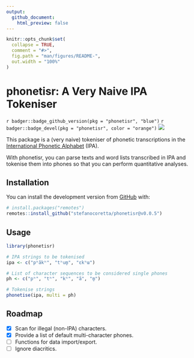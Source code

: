 ```yaml
---
output:
  github_document:
    html_preview: false
---
```


<!-- README.md is generated from README.Rmd. Please edit that file -->

```r
knitr::opts_chunk$set(
  collapse = TRUE,
  comment = "#>",
  fig.path = "man/figures/README-",
  out.width = "100%"
)
```

# phonetisr: A Very Naive IPA Tokeniser

<!-- badges: start -->
`r badger::badge_github_version(pkg = "phonetisr", "blue")`
`r badger::badge_devel(pkg = "phonetisr", color = "orange")`
[![](https://img.shields.io/badge/lifecycle-experimental-orange.svg)](https://lifecycle.r-lib.org/articles/stages.html#experimental)
<!-- badges: end -->

This package is a (very naive) tokeniser of phonetic transcriptions in the [International Phonetic Alphabet](https://www.internationalphoneticassociation.org/content/ipa-chart) (IPA).

With phonetisr, you can parse texts and word lists transcribed in IPA and tokenise them into phones so that you can perform quantitative analyses.

## Installation

You can install the development version from [GitHub](https://github.com/) with:

``` r
# install.packages("remotes")
remotes::install_github("stefanocoretta/phonetisr@v0.0.5")
```

## Usage

``` r
library(phonetisr)

# IPA strings to be tokenised
ipa <- c("pʰãkʰ", "tʰum̥", "ɛkʰɯ")

# List of character sequences to be considered single phones
ph <- c("pʰ", "tʰ", "kʰ", "ã", "m̥")

# Tokenise strings
phonetise(ipa, multi = ph)
```

## Roadmap

- [x] Scan for illegal (non-IPA) characters.
- [x] Provide a list of default multi-character phones.
- [ ] Functions for data import/export.
- [ ] Ignore diacritics.
